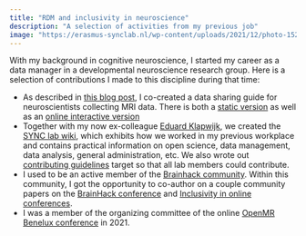 ```yaml
---
title: "RDM and inclusivity in neuroscience"
description: "A selection of activities from my previous job"
image: "https://erasmus-synclab.nl/wp-content/uploads/2021/12/photo-1522071820081-009f0129c71c-1024x683.jpg"
---
```


With my background in cognitive neuroscience, I started my career as a data manager in a developmental neuroscience research group.
Here is a selection of contributions I made to this discipline during that time:

- As described in [this blog post](../blog/2020-07-06-What-the-hack.md), I co-created a data sharing guide for neuroscientists collecting MRI data. There is both a [static version](https://doi.org/10.5281/zenodo.3822289) as well as an [online interactive version](https://www.dorienhuijser.com/MRIsharingguide/)
- Together with my now ex-colleague [Eduard Klapwijk](https://www.eur.nl/people/eduard-klapwijk), we created the [SYNC lab wiki](https://eur-synclab.github.io/), which exhibits how we worked in my previous workplace and contains practical information on open science, data management, data analysis, general administration, etc. We also wrote out [contributing guidelines](https://eur-synclab.github.io/about/contribute) target so that all lab members could contribute.
- I used to be an active member of the [Brainhack community](https://brainhack.org/). Within this community, I got the opportunity to co-author on a couple community papers on the [BrainHack conference](https://doi.org/10.1016/j.neuron.2021.04.001) and [Inclusivity in online conferences](https://doi.org/10.31234/osf.io/vj5tu).
- I was a member of the organizing committee of the online [OpenMR Benelux conference](https://openmrbenelux.github.io/) in 2021.
